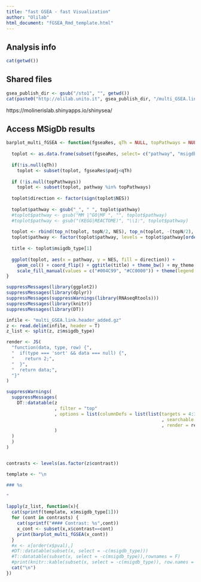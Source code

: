 ```yaml
---
title: "fast GSEA - fast Visualization"
author: "Olilab"
html_document: "fGSEA_Rmd_template.html"
---
```


## Analysis info

```r
cat(getwd())
```


## Shared files

```r
gsea_publish_dir <- gsub("/sto1", "", getwd())
cat(paste0("http://olilab.unito.it", gsea_publish_dir, "/multi_GSEA.link.header_added.xlsx"))
```

https://molinerislab.shinyapps.io/shinysea/


## Access MSigDb results {.tabset .tabset-pills}

```r
barplot_multi_fGSEA <- function(fgseaRes, qTh = NULL, topPathways = NULL, topN = 20){
  
  toplot <- as.data.frame(subset(fgseaRes, select= c("pathway", "msigdb_type", "NES")))
  
  if(!is.null(qTh))
    toplot <- subset(toplot, fgseaRes$padj<qTh)
  
  if (!is.null(topPathways)) 
    toplot <- subset(toplot, pathway %in% topPathways)
  
  toplot$direction <- factor(sign(toplot$NES))
  
  toplot$pathway <- gsub("_", " ", toplot$pathway)
  #toplot$pathway <- gsub("MM |^GO|MF ", "", toplot$pathway)
  #toplot$pathway <- gsub("(KEGG|REACTOME)", "\\1:", toplot$pathway)
  
  toplot <- rbind(top_n(toplot, topN/2, NES), top_n(toplot, -(topN/2), NES))
  toplot$pathway <- factor(toplot$pathway, levels = toplot$pathway[order(toplot$NES)])
  
  title <- toplot$msigdb_type[1]
  
  ggplot(toplot, aes(x = pathway, y = NES, fill = direction)) + 
    geom_col() + coord_flip() + ggtitle(title) + theme_bw() + my_theme + 
    scale_fill_manual(values = c("#004C99", "#CC0000")) + theme(legend.position="none") 
}
```



```r
suppressMessages(library(ggplot2))
suppressMessages(library(dplyr))
suppressMessages(suppressWarnings(library(RNAseqRtools)))
suppressMessages(library(knitr))
suppressMessages(library(DT))

infile <- "multi_GSEA.link.header_added.gz"
z <- read.delim(infile, header = T)
z_list <- split(z, z$msigdb_type)

render <- JS(
  "function(data, type, row) {",
  "  if(type === 'sort' && data === null) {",
  "    return 2;",
  "  }",
  "  return data;",
  "}"
)

suppressWarnings(
  suppressMessages(
    DT::datatable(z
                  , filter = "top"
                  , options = list(columnDefs = list(list(targets = 4:10
                                                          , searchable = FALSE
                                                          , render = render))
                  )
  )
  )
)


contrasts <- levels(as.factor(z$contrast))

template <- "\n

### %s

"

lapply(z_list, function(x){
  cat(sprintf(template, x$msigdb_type[1]))
  for (cont in contrasts) {
    cat(sprintf("#### Contrast: %s",cont))
    x_cont <- subset(x,x$contrast==cont)
    print(barplot_multi_fGSEA(x_cont))
  }
  #x <- x[order(x$pval),]
  #DT::datatable(subset(x, select = -c(msigdb_type)))
  #T::datatable(subset(x, select = -c(msigdb_type)),rownames = F)
  #print(knitr::kable(subset(x, select = -c(msigdb_type)), row.names = F))
  cat("\n")
})

```



